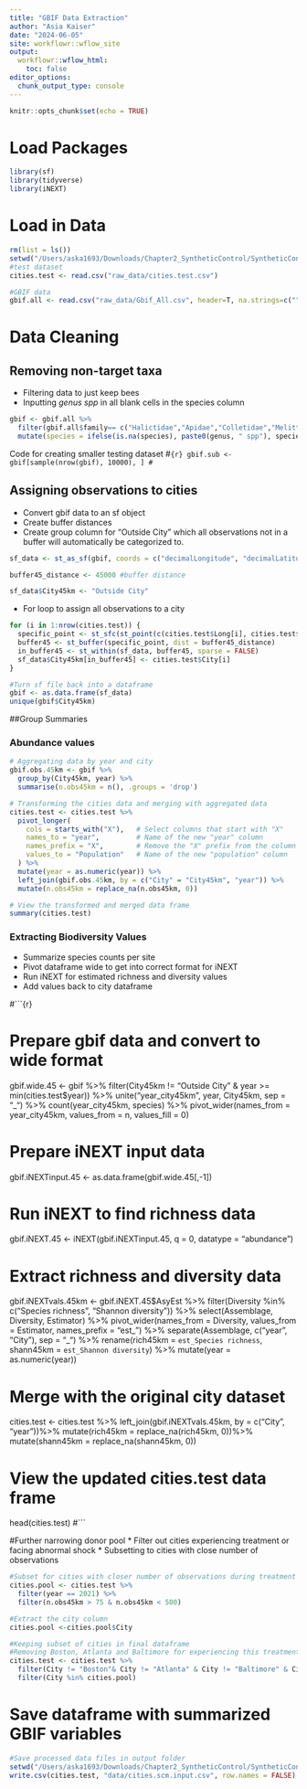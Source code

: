 ```yaml
---
title: "GBIF Data Extraction"
author: "Asia Kaiser"
date: "2024-06-05"
site: workflowr::wflow_site
output:
  workflowr::wflow_html:
    toc: false
editor_options:
  chunk_output_type: console
---
```


```r
knitr::opts_chunk$set(echo = TRUE)
```

# Load Packages
```r
library(sf)
library(tidyverse)
library(iNEXT)
```

# Load in Data
```r
rm(list = ls())
setwd("/Users/aska1693/Downloads/Chapter2_SyntheticControl/SyntheticControl-Repo/data_cleaning_code")
#test dataset
cities.test <- read.csv("raw_data/cities.test.csv")

#GBIF data
gbif.all <- read.csv("raw_data/Gbif_All.csv", header=T, na.strings=c("","NA"))
```

# Data Cleaning

## Removing non-target taxa
* Filtering data to just keep bees
* Inputting *genus spp* in all blank cells in the species column
```r
gbif <- gbif.all %>% 
  filter(gbif.all$family== c("Halictidae","Apidae","Colletidae","Melittidae","Megachilidae","Adrenidae"))%>%
  mutate(species = ifelse(is.na(species), paste0(genus, " spp"), species))
```

Code for creating smaller testing dataset
#```{r}
gbif.sub <- gbif[sample(nrow(gbif), 10000), ]
#```

## Assigning observations to cities
* Convert gbif data to an sf object
* Create buffer distances
* Create group column for "Outside City" which all observations not in a buffer will automatically be categorized to.

```r
sf_data <- st_as_sf(gbif, coords = c("decimalLongitude", "decimalLatitude"), crs = 4326)

buffer45_distance <- 45000 #buffer distance

sf_data$City45km <- "Outside City"
```

* For loop to assign all observations to a city
```r
for (i in 1:nrow(cities.test)) {
  specific_point <- st_sfc(st_point(c(cities.test$Long[i], cities.test$Lat[i])), crs = 4326)
  buffer45 <- st_buffer(specific_point, dist = buffer45_distance)
  in_buffer45 <- st_within(sf_data, buffer45, sparse = FALSE)
  sf_data$City45km[in_buffer45] <- cities.test$City[i]
}

#Turn sf file back into a dataframe
gbif <- as.data.frame(sf_data)
unique(gbif$City45km)
```

##Group Summaries

### Abundance values
```r
# Aggregating data by year and city
gbif.obs.45km <- gbif %>%
  group_by(City45km, year) %>%
  summarise(n.obs45km = n(), .groups = 'drop')

# Transforming the cities data and merging with aggregated data
cities.test <- cities.test %>%
  pivot_longer(
    cols = starts_with("X"),   # Select columns that start with "X"
    names_to = "year",         # Name of the new "year" column
    names_prefix = "X",        # Remove the "X" prefix from the column names
    values_to = "Population"   # Name of the new "population" column
  ) %>%
  mutate(year = as.numeric(year)) %>%
  left_join(gbif.obs.45km, by = c("City" = "City45km", "year")) %>%
  mutate(n.obs45km = replace_na(n.obs45km, 0))

# View the transformed and merged data frame
summary(cities.test)
```

### Extracting Biodiversity Values

* Summarize species counts per site
* Pivot dataframe wide to get into correct format for iNEXT
* Run iNEXT for estimated richness and diversity values
* Add values back to city dataframe

#```{r}

# Prepare gbif data and convert to wide format
gbif.wide.45 <- gbif %>%
  filter(City45km != "Outside City" & year >= min(cities.test$year)) %>%
  unite("year_city45km", year, City45km, sep = "_") %>%
  count(year_city45km, species) %>%
  pivot_wider(names_from = year_city45km, values_from = n, values_fill = 0)

# Prepare iNEXT input data
gbif.iNEXTinput.45 <- as.data.frame(gbif.wide.45[,-1])

# Run iNEXT to find richness data
gbif.iNEXT.45 <- iNEXT(gbif.iNEXTinput.45, q = 0, datatype = "abundance")

# Extract richness and diversity data
gbif.iNEXTvals.45km <- gbif.iNEXT.45$AsyEst %>%
  filter(Diversity %in% c("Species richness", "Shannon diversity")) %>%
  select(Assemblage, Diversity, Estimator) %>%
  pivot_wider(names_from = Diversity, values_from = Estimator, names_prefix = "est_") %>%
  separate(Assemblage, c("year", "City"), sep = "_") %>%
  rename(rich45km = `est_Species richness`, shann45km = `est_Shannon diversity`) %>%
  mutate(year = as.numeric(year))

# Merge with the original city dataset
cities.test <- cities.test %>%
  left_join(gbif.iNEXTvals.45km, by = c("City", "year"))%>%
  mutate(rich45km = replace_na(rich45km, 0))%>%
  mutate(shann45km = replace_na(shann45km, 0))

# View the updated cities.test data frame
head(cities.test)
#```

#Further narrowing donor pool
* Filter out cities experiencing treatment or facing abnormal shock
* Subsetting to cities with close number of observations
```r
#Subset for cities with closer number of observations during treatment year
cities.pool <- cities.test %>%
  filter(year == 2021) %>%
  filter(n.obs45km > 75 & n.obs45km < 500)

#Extract the city column
cities.pool <-cities.pool$City

#Keeping subset of cities in final dataframe
#Removing Boston, Atlanta and Baltimore for experiencing this treatment. Removing Houston for abnormal abundance spike in 2016.
cities.test <- cities.test %>%
  filter(City != "Boston"& City != "Atlanta" & City != "Baltimore" & City != "Houston")%>%
  filter(City %in% cities.pool)
```

# Save dataframe with summarized GBIF variables
```r
#Save processed data files in output folder
setwd("/Users/aska1693/Downloads/Chapter2_SyntheticControl/SyntheticControl-Repo")
write.csv(cities.test, "data/cities.scm.input.csv", row.names = FALSE)
```
